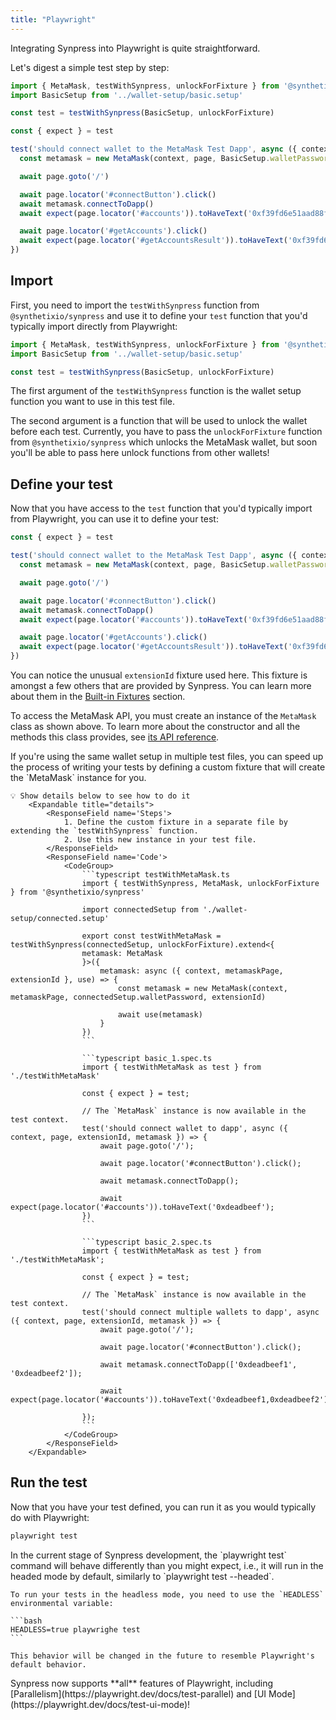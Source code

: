 ```yaml
---
title: "Playwright"
---
```


Integrating Synpress into Playwright is quite straightforward.

Let's digest a simple test step by step:

```typescript example.spec.ts
import { MetaMask, testWithSynpress, unlockForFixture } from '@synthetixio/synpress'
import BasicSetup from '../wallet-setup/basic.setup'

const test = testWithSynpress(BasicSetup, unlockForFixture)

const { expect } = test

test('should connect wallet to the MetaMask Test Dapp', async ({ context, page, extensionId }) => {
  const metamask = new MetaMask(context, page, BasicSetup.walletPassword, extensionId)

  await page.goto('/')

  await page.locator('#connectButton').click()
  await metamask.connectToDapp()
  await expect(page.locator('#accounts')).toHaveText('0xf39fd6e51aad88f6f4ce6ab8827279cfffb92266')

  await page.locator('#getAccounts').click()
  await expect(page.locator('#getAccountsResult')).toHaveText('0xf39fd6e51aad88f6f4ce6ab8827279cfffb92266')
})
```

## Import

First, you need to import the `testWithSynpress` function from `@synthetixio/synpress` and use it to define your `test` function that you'd typically import directly from Playwright:

```typescript
import { MetaMask, testWithSynpress, unlockForFixture } from '@synthetixio/synpress'
import BasicSetup from '../wallet-setup/basic.setup'

const test = testWithSynpress(BasicSetup, unlockForFixture)
```

The first argument of the `testWithSynpress` function is the wallet setup function you want to use in this test file.

The second argument is a function that will be used to unlock the wallet before each test. Currently, you have to pass the `unlockForFixture` function from `@synthetixio/synpress` which unlocks the MetaMask wallet, but soon you'll be able to pass here unlock functions from other wallets!

## Define your test

Now that you have access to the `test` function that you'd typically import from Playwright, you can use it to define your test:

```typescript
const { expect } = test

test('should connect wallet to the MetaMask Test Dapp', async ({ context, page, extensionId }) => {
  const metamask = new MetaMask(context, page, BasicSetup.walletPassword, extensionId)

  await page.goto('/')

  await page.locator('#connectButton').click()
  await metamask.connectToDapp()
  await expect(page.locator('#accounts')).toHaveText('0xf39fd6e51aad88f6f4ce6ab8827279cfffb92266')

  await page.locator('#getAccounts').click()
  await expect(page.locator('#getAccountsResult')).toHaveText('0xf39fd6e51aad88f6f4ce6ab8827279cfffb92266')
})
```

You can notice the unusual `extensionId` fixture used here. This fixture is amongst a few others that are provided by Synpress. You can learn more about them in the [Built-in Fixtures](./fixtures) section.

To access the MetaMask API, you must create an instance of the `MetaMask` class as shown above. To learn more about the constructor and all the methods this class provides, see [its API reference](../../api-reference/playwright/classes/MetaMask).

<Tip>
    If you're using the same wallet setup in multiple test files, you can speed up the process of writing your tests by defining a custom fixture that will create the `MetaMask` instance for you.

    💡 Show details below to see how to do it
        <Expandable title="details">
            <ResponseField name='Steps'>
                1. Define the custom fixture in a separate file by extending the `testWithSynpress` function.
                2. Use this new instance in your test file.
            </ResponseField>
            <ResponseField name='Code'>
                <CodeGroup>
                    ```typescript testWithMetaMask.ts
                    import { testWithSynpress, MetaMask, unlockForFixture } from '@synthetixio/synpress'

                    import connectedSetup from './wallet-setup/connected.setup'

                    export const testWithMetaMask = testWithSynpress(connectedSetup, unlockForFixture).extend<{
                    metamask: MetaMask
                    }>({
                        metamask: async ({ context, metamaskPage, extensionId }, use) => {
                            const metamask = new MetaMask(context, metamaskPage, connectedSetup.walletPassword, extensionId)

                            await use(metamask)
                        }
                    })
                    ```

                    ```typescript basic_1.spec.ts
                    import { testWithMetaMask as test } from './testWithMetaMask'

                    const { expect } = test;

                    // The `MetaMask` instance is now available in the test context.
                    test('should connect wallet to dapp', async ({ context, page, extensionId, metamask }) => {
                        await page.goto('/');

                        await page.locator('#connectButton').click();
                        
                        await metamask.connectToDapp();

                        await expect(page.locator('#accounts')).toHaveText('0xdeadbeef');
                    })
                    ```

                    ```typescript basic_2.spec.ts
                    import { testWithMetaMask as test } from './testWithMetaMask';

                    const { expect } = test;

                    // The `MetaMask` instance is now available in the test context.
                    test('should connect multiple wallets to dapp', async ({ context, page, extensionId, metamask }) => {
                        await page.goto('/');

                        await page.locator('#connectButton').click();

                        await metamask.connectToDapp(['0xdeadbeef1', '0xdeadbeef2']);

                        await expect(page.locator('#accounts')).toHaveText('0xdeadbeef1,0xdeadbeef2');

                    });
                    ```
                </CodeGroup>
            </ResponseField>
        </Expandable>
</Tip>


## Run the test

Now that you have your test defined, you can run it as you would typically do with Playwright:

```bash
playwright test
```

<Warning>
    In the current stage of Synpress development, the `playwright test` command will behave differently than you might expect, i.e., it will run in the headed mode by default, similarly to `playwright test --headed`.

    To run your tests in the headless mode, you need to use the `HEADLESS` environmental variable:

    ```bash
    HEADLESS=true playwrighe test
    ```

    This behavior will be changed in the future to resemble Playwright's default behavior.
</Warning>

<Tip>
    Synpress now supports **all** features of Playwright, including [Parallelism](https://playwright.dev/docs/test-parallel) and [UI Mode](https://playwright.dev/docs/test-ui-mode)!
</Tip>
